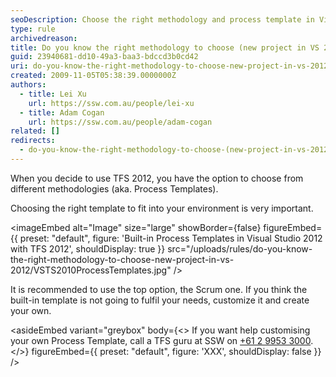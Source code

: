```yaml
---
seoDescription: Choose the right methodology and process template in Visual Studio 2012 with TFS, using built-in templates or customizing to fit your development environment.
type: rule
archivedreason:
title: Do you know the right methodology to choose (new project in VS 2012)?
guid: 23940681-dd10-49a3-baa3-bdccd3b0cd42
uri: do-you-know-the-right-methodology-to-choose-new-project-in-vs-2012
created: 2009-11-05T05:38:39.0000000Z
authors:
  - title: Lei Xu
    url: https://ssw.com.au/people/lei-xu
  - title: Adam Cogan
    url: https://ssw.com.au/people/adam-cogan
related: []
redirects:
  - do-you-know-the-right-methodology-to-choose-(new-project-in-vs-2012)
---
```


When you decide to use TFS 2012, you have the option to choose from different methodologies (aka. Process Templates).

Choosing the right template to fit into your environment is very important.

<imageEmbed
  alt="Image"
  size="large"
  showBorder={false}
  figureEmbed={{
    preset: "default",
    figure: 'Built-in Process Templates in Visual Studio 2012 with TFS 2012',
    shouldDisplay: true
  }}
  src="/uploads/rules/do-you-know-the-right-methodology-to-choose-new-project-in-vs-2012/VSTS2010ProcessTemplates.jpg"
/>

It is recommended to use the top option, the Scrum one. If you think the built-in template is not going to fulfil your needs, customize it and create your own.

<asideEmbed
  variant="greybox"
  body={<>
    If you want help customising your own Process Template, call a TFS guru at SSW on [+61 2 9953 3000](tel:+61299533000).
  </>}
  figureEmbed={{
    preset: "default",
    figure: 'XXX',
    shouldDisplay: false
  }}
/>
